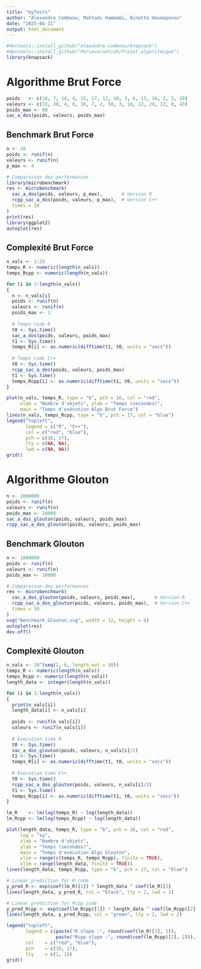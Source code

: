 ---
title: "myTests"
author: "Alexandre Combeau, Mohtadi Hammami, Ninette Hounkponou"
date: "2025-04-11"
output: html_document
---

```{r setup, include=FALSE}
#devtools::install_github("alexandre-combeau/knapsack")
#devtools::install_github("Perseverantiah/Projet_algoritmique")
library(knapsack)
```

# Algorithme Brut Force

```{r BRUT_FORCE_TEST}
poids   <- c(18, 7, 14, 4, 11, 17, 12, 10, 3, 6, 15, 16, 2, 5, 20)
valeurs <- c(31, 38, 4, 6, 16, 7, 2, 50, 3, 10, 13, 29, 12, 8, 43)
poids_max <- 90
sac_a_dos(poids, valeurs, poids_max)
```

## Benchmark Brut Force

```{r BRUT_FORCE_BENCHMARK}
n <- 20
poids <- runif(n)
valeurs <- runif(n)
p_max <- 4

# Comparaison des performances
library(microbenchmark)
res <- microbenchmark(
  sac_a_dos(poids, valeurs, p_max),       # Version R
  rcpp_sac_a_dos(poids, valeurs, p_max),  # Version C++
  times = 10
)
print(res)
library(ggplot2)
autoplot(res)
```

## Complexité Brut Force

```{r BRUT_FORCE_COMPLEXITE}
n_vals <- 1:25
temps_R <- numeric(length(n_vals))
temps_Rcpp <- numeric(length(n_vals))

for (i in 1:length(n_vals))
{
  n <- n_vals[i]
  poids <- runif(n)
  valeurs <- runif(n)
  poids_max <- 1
  
  # Temps code R
  t0 <- Sys.time()
  sac_a_dos(poids, valeurs, poids_max)
  t1 <- Sys.time()
  temps_R[i] <- as.numeric(difftime(t1, t0, units = "secs"))
  
  # Temps code C++
  t0 <- Sys.time()
  rcpp_sac_a_dos(poids, valeurs, poids_max)
  t1 <- Sys.time()
  temps_Rcpp[i] <- as.numeric(difftime(t1, t0, units = "secs"))
}

plot(n_vals, temps_R, type = "b", pch = 16, col = "red",
     xlab = "Nombre d'objets", ylab = "Temps (secondes)",
     main = "Temps d'exécution Algo Brut Force")
lines(n_vals, temps_Rcpp, type = "b", pch = 17, col = "blue")
legend("topleft",
       legend = c("R", "C++"),
       col = c("red", "blue"),
       pch = c(16, 17),
       lty = c(NA, NA),
       lwd = c(NA, NA))
grid()
```

# Algorithme Glouton

```{r GLOUTON_TEST}
n <- 1000000
poids <- runif(n)
valeurs <- runif(n)
poids_max <- 10000
sac_a_dos_glouton(poids, valeurs, poids_max)
rcpp_sac_a_dos_glouton(poids, valeurs, poids_max)
```

## Benchmark Glouton

```{r GLOUTON_BENCHMARK}
n <- 1000000
poids <- runif(n)
valeurs <- runif(n)
poids_max <- 10000

# Comparaison des performances
res <- microbenchmark(
  sac_a_dos_glouton(poids, valeurs, poids_max),       # Version R
  rcpp_sac_a_dos_glouton(poids, valeurs, poids_max),  # Version C++
  times = 10
)
svg("Benchmark_Glouton.svg", width = 12, height = 6)
autoplot(res)
dev.off()
```

## Complexité Glouton

```{r GLOUTON_COMPLEXITE}
n_vals <- 10^(seq(2, 6, length.out = 30))
temps_R <- numeric(length(n_vals))
temps_Rcpp <- numeric(length(n_vals))
length_data <- integer(length(n_vals))

for (i in 1:length(n_vals))
{
  print(n_vals[i])
  length_data[i] <- n_vals[i]
  
  poids <- runif(n_vals[i])
  valeurs <- runif(n_vals[i])
  
  # Execution time R
  t0 <- Sys.time()
  sac_a_dos_glouton(poids, valeurs, n_vals[i]/2)
  t1 <- Sys.time()
  temps_R[i] <- as.numeric(difftime(t1, t0, units = "secs"))
  
  # Execution time C++
  t0 <- Sys.time()
  rcpp_sac_a_dos_glouton(poids, valeurs, n_vals[i]/2)
  t1 <- Sys.time()
  temps_Rcpp[i] <- as.numeric(difftime(t1, t0, units = "secs"))
}

lm_R    <- lm(log(temps_R) ~ log(length_data))
lm_Rcpp <- lm(log(temps_Rcpp) ~ log(length_data))

plot(length_data, temps_R, type = "b", pch = 16, col = "red",
     log = "xy",
     xlab = "Nombre d'objets",
     ylab = "Temps (secondes)",
     main = "Temps d'exécution Algo Glouton",
     ylim = range(c(temps_R, temps_Rcpp), finite = TRUE),
     xlim = range(length_data, finite = TRUE))
lines(length_data, temps_Rcpp, type = "b", pch = 17, col = "blue")

# Linear prediction for R code
y_pred_R <- exp(coef(lm_R)[1]) * length_data ^ coef(lm_R)[2]
lines(length_data, y_pred_R, col = "black", lty = 2, lwd = 2)

# Linear prediction for Rcpp code
y_pred_Rcpp <- exp(coef(lm_Rcpp)[1]) * length_data ^ coef(lm_Rcpp)[2]
lines(length_data, y_pred_Rcpp, col = "green", lty = 2, lwd = 2)

legend("topleft",
       legend = c(paste("R slope :", round(coef(lm_R)[2], 2)),
                  paste("Rcpp slope :", round(coef(lm_Rcpp)[2], 2))),
       col    = c("red", "blue"),
       pch    = c(16, 17),
       lty    = c(1, 1))
grid()
```